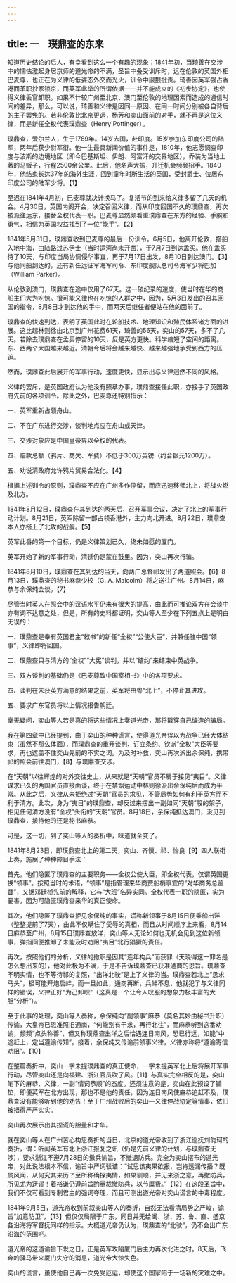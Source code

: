 ```yaml
---
---
---
```

title: 一　璞鼎查的东来
---




知道历史结论的后人，有幸看到这么一个有趣的现象：1841年初，当琦善在交涉中的懦怯激起身居京师的道光帝的不满，圣旨中叠受训斥时，远在伦敦的英国外相巴麦尊，也正在为义律的低姿态外交而光火，训令中狠狠批责。琦善因英军强占香港而革职抄家锁京，而英军此举的所谓依据——并不能成立的《初步协定》，也使得义律丢官卸职。如果不计较广州至北京、澳门至伦敦的地理因素而造成的通信时间的差异，那么，可以说，琦善和义律是因同一原因、在同一时间分别被各自背后的主子罢免的。若非伦敦比北京更远，杨芳和奕山面前的对手，就不再是这位义律，而是新任全权代表璞鼎查（Henry Pottinger）。

璞鼎查，爱尔兰人，生于1789年。14岁去国，赴印度。15岁参加东印度公司的陆军，两年后获少尉军衔。他一生最具新闻价值的事件是，1810年，他志愿调查印度与波斯的边境地区（即今巴基斯坦、伊朗、阿富汗的交界地区），乔装为当地土著的马贩子，行程2500余公里。此后，他名声大振，升迁机会频频招手。1840年，他结束长达37年的海外生涯，回到童年时所生活的英国，受封爵士、位居东印度公司的陆军少将。【1】

至迟在1841年4月初，巴麦尊就决计换马了。复活节的到来给义律多留了几天的机会。4月30日，英国内阁开会，决定召回义律，而从印度回国不久的璞鼎查，再次被派往远东，接替全权代表一职。巴麦尊显然颇看重璞鼎查在东方的经验、手腕和勇气，相信为英国权益找到了一位“能手”。【2】

1841年5月31日，璞鼎查收到巴麦尊的最后一份训令。6月5日，他离开伦敦，搭船入地中海，由陆路过苏伊士（当时运河尚未开凿），于7月7日到达孟买。他在孟买待了10天，与印度当局协调侵华事宜，再于7月17日出发，8月10日到达澳门。【3】与他同船到达的，还有新任远征军海军司令、东印度舰队总司令海军少将巴加（William Parker）。

从伦敦到澳门，璞鼎查在途中仅用了67天。这一破纪录的速度，使当时在华的商船主们大为吃惊。很可能义律也在吃惊的人群之中，因为，5月3日发出的召其回国的指令，8月8日才到达他的手中，而两天后继任者便站在他的面前了。

璞鼎查的快速到达，表明了英国此时在轮船技术、地理知识和殖民体系诸方面的进展。这比起林则徐由北京到广州花费61天，琦善的56天，奕山的57天，多不了几天。若除去璞鼎查在孟买停留的10天，反是英方更快。科学缩短了空间的距离。东、西两个大国越来越近。清朝今后将会越来越快、越来越强地承受到西方的压迫。

然而，璞鼎查此后展开的军事行动，速度更快，显示出与义律迥然不同的风格。

义律的罢斥，是英国政府认为他没有照章办事，璞鼎查接任此职，亦接手了英国政府先前的各项训令。除此之外，巴麦尊还特别指示：

一、英军重新占领舟山。

二、不在广东进行交涉，谈判地点应在舟山或天津。

三、交涉对象应是中国皇帝畀以全权的代表。

四、赔款总额（鸦片、商欠、军费）不低于300万英镑（约合银元1200万）。

五、劝说清政府允许鸦片贸易合法化。【4】

根据上述训令的原则，璞鼎查不应在广州多作停留，而应迅速移师北上，将战火燃及北方。

1841年8月12日，璞鼎查在其到达的两天后，召开军事会议，决定了北上的军事行动计划。8月21日，英军除留一部占领香港外，主力向北开进。8月22日，璞鼎查本人亦搭上了北攻的战舰。【5】

英军此番的第一个目标，仍是义律策划已久，终未如愿的厦门。





英军开始了新的军事行动，清廷仍是蒙在鼓里。因为，奕山再次行骗。

1841年8月10日，璞鼎查在其到达的当天，向两广总督祁发出了两道照会。【6】8月13日，璞鼎查的秘书麻恭少校（G. A. Malcolm）将之送往广州。8月14日，麻恭与余保纯会谈。【7】

尽管当时英人在照会中的汉语水平仍未有很大的提高，由此而可推论双方在会谈中亦有词不达意之处，但是，所有的史料都证明，奕山等人至少在下列五点上是明白无误的：

一、璞鼎查是奉有英国君主“敕书”的新任“全权”“公使大臣”，并兼任驻中国“领事”，义律即将回国。

二、璞鼎查只与清方的“全权”“大宪”谈判，并以“结约”来结束中英战争。

三、双方谈判的基础仍是《巴麦尊致中国宰相书》中的各项要求。

四、谈判在未获英方满意的结果之前，英军将由粤“北上”，不停止其进攻。

五、要求广东官员将以上情况报告朝廷。

毫无疑问，奕山等人若是真的将这些情况上奏道光帝，那将戳穿自己编造的骗局。

我在第四章中已经提到，由于奕山的种种谎言，使得道光帝误以为战争已经大体结束（虽然不那么体面），而璞鼎查的重开谈判、订立条约、钦派“全权”大臣等要求，再也遮盖不住奕山先前的不实之词。为及时补救，奕山再次派出余保纯，携带祁的照会前往澳门，【8】与璞鼎查交涉。

在“天朝”以往辉煌的对外交往史上，从来就是“天朝”官员不屑于接见“夷目”。义律谋求已久的两国官员直接面谈，终于在禁烟运动中林则徐派出余保纯后而成为平常。从此之后，义律从未拒绝过“天朝”官员的求见，不管局势如何有利于英方而不利于清方。此次，身为“夷目”的璞鼎查，却反过来摆出一副如同“天朝”般的架子，拒见任何清方没有“全权”头衔的“天朝”官员。8月18日，余保纯抵达澳门，没见到璞鼎查，接待他的还是秘书麻恭。

可是，这一切，到了奕山等人的奏折中，味道就全变了。

1841年8月23日，即璞鼎查北上的第二天，奕山、齐慎、祁、怡良【9】四人联衔上奏，施展了种种障目手法：

首先，他们隐匿了璞鼎查的主要职务——全权公使大臣，即全权代表，仅谓英国更换“领事”。按照当时的术语，“领事”是指管理来华商贾船梢事宜的“对华商务总监督”，又据邓廷桢先前的解释，它与“大班”名异实同。全权代表一职的隐匿，实为要害，因为可隐匿璞鼎查来华的真正使命。

其次，他们隐匿了璞鼎查拒见余保纯的事实，谎称新领事于8月15日便乘船出洋（整整提前了7天），由此不仅瞒住了受辱的真相，而且从时间顺序上来看，8月14日麻恭至广州，8月15日璞鼎查放洋，奕山等人无论如何也无机会见到这位新领事，弹指间便推卸了未能及时劝阻“夷目”北行猖獗的责任。

再次，按照他们的分析，义律的撤职是因其“连年构兵”而获罪（天晓得这一罪名是怎么想出来的），他对此极为不满，于是不告诉璞鼎查已获准通商的恩旨。璞鼎查不明实情，也不等待祁的复照，“出洋北驶”是上了义律的当。璞鼎查若北上“恳求马头”，极可能开炮启衅，而一旦如此，通商再断，兵衅不息，他就犯了与义律同样的错误，义律正好“为己卸职”（这真是一个让今人叹服的想象力极丰富的大胆“分析”）。

至于此事的处理，奕山等人奏称，余保纯向“副领事”麻恭（莫名其妙由秘书升职）传谕，大皇帝已恩准照旧通商，“何能别有干求，再行北往”，而麻恭听到这番劝谕，频频“点头称善”，但又称璞鼎查出洋之后恰遇连日南风，恐已行远，如能“中途赶上，定当遵谕传知”。接着，余保纯又传谕前领事义律，义律亦称将“遵谕寄信劝阻”。【10】

在整篇奏折中，奕山一字未提璞鼎查的真正使命，一字未提英军北上后将展开军事行动，尽管奕山还是向福建、浙江官员吹了风。【11】与真实完全相反的是，奕山笔下的麻恭、义律，一副“情词恭顺”的态度。还须注意的是，奕山在此预设了铺垫，即便英军在北方出现，那也不是他的责任，因为连日南风使麻恭追赶不及，璞鼎查没有能够听到他的劝告！至于广州战败后的奕山—义律停战协定等情事，依旧被捂得严严实实。

奕山再次展示出其捏谎的胆量和才华。

就在奕山等人在广州苦心构思奏折的当日，北京的道光帝收到了浙江巡抚刘韵珂的奏折，谓：听闻英军有北上浙江报复之讯（仍是先前义律的计划，与璞鼎查无涉），要求浙江不遵7月28日的撤兵谕旨，不撤退防兵。完全为奕山摆布的道光帝，对此说法根本不信，谕旨中严词驳诘：“试思该夷果欲报，岂肯透漏传播？既属风闻，从何究其来历？至所称确探夷情，如果驯顺，并无来浙之意，再撤防兵，所见尤为迂谬！着裕谦仍遵前旨酌量裁撤防兵，以节糜费。”【12】在这段圣旨中，我们不仅可看到专制君主的强词夺理，而且可测出道光帝对奕山谎言的中毒程度。

1841年9月5日，道光帝收到前叙奕山等人的奏折，自然无法看清局势之严峻，谕旨“加意防卫”，【13】但仅仅局限于广东，同日并无给闽、浙、苏、鲁、直、盛京各沿海将军督抚同样的指示。大概道光帝仍认为，璞鼎查的“北驶”，仍不会出广东沿海的范围吧。

道光帝的这道谕旨下发之日，正是英军攻陷厦门后主力再次北进之时。8天后，飞奔的驿马带来厦门失守的消息，道光帝大惊失色。

奕山的谎言，虽使他自己再一次免受厄运，却使这个国家陷于一场新的灾难之中。